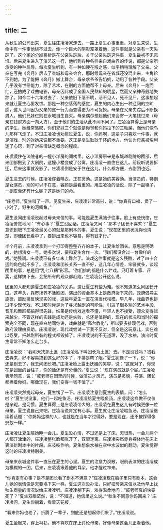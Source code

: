 ```yaml
---
---
---
```

title: 二
---



从秋生的公司出来，夏生往庄凌凌家走去。一路上夏生心事重重。对夏生来说，生命中有一件事他绕不过去，像一个巨大的阴影笼罩着他，这件事就是父亲有一天失踪了。这个家的分崩离析是在父亲失踪后。关于父亲失踪这件事，夏生最初不无怨恨。后来夏生进入了演艺这一行，他听到各种各样来自戏曲界的传说，都是父亲所承受的种种屈辱，每次夏生听到，有一种如鲠在喉之感，似乎稍稍理解了父亲。父亲在写完《奔月》后去了省城和母亲会合，那时候母亲在省城还没混出来，主角轮不到她。为了能把《奔月》搬上舞台，母亲求爷爷告奶奶，动用了各种手段。父亲几乎没有世俗能力，除了艺术，在别的方面他帮不上母亲。后来《奔月》一炮而红，还拍成了戏曲电影，母亲因此成了全国人民熟知的明星，然而父亲神奇般地失踪了。如今二十六年过去了，父亲依旧下落不明，活不见人，死不见尸，这事想起来就让夏生心里发怵。那是一种空落落的感觉，夏生的内心生出一种辽阔的空旷感，这人世间因为父亲的这一行为而变得更为不可捉摸。母亲在父亲失踪后不断换男人，他们兄妹仨则在永城自生自灭。母亲偶尔想起他们来会寄一大笔钱过来（母亲在钱财方面一向大方），至于他们的生活从此不闻不问了。庄凌凌算得上是母亲的学生，她经常感叹，你们兄妹三个就像是你爸和你妈拉下的三粒屎，而他们像鸟儿那样飞走了。不过庄凌凌也劝慰过夏生，说，你妈啊，这辈子只喜欢一件事，就是演戏，别的对她来说都不重要。这正是夏生耿耿于怀的地方，他认为母亲被名利迷了心窍，到了对亲情缺乏概念的程度。

庄凌凌住在法院巷的一幢小洋房的阁楼里。这小洋房原来是永城越剧院的团部，后来团部搬到了大剧院，这幢小楼变成了公寓。庄凌凌一直住在这儿。前段听说要拆迁，后来这事就没影了。庄凌凌倒是安于住在这儿，什么都方便，去剧团也近。

夏生进去的时候，庄凌凌穿着睡衣，正在煲汤。这是她的美容汤。当演员的，特别是女演员，别的可以不在意，容颜是最看重的。用庄凌凌的话说，除了一副嗓子，一副皮囊还有什么呢？这是她们的命。

“庄老师。”夏生叫了一声。见夏生来，庄凌凌非常高兴，说：“你真有口福，煲了一小时了，野生的河鲫鱼。”

夏生没同庄凌凌说起过母亲来信的事。可能是夏生满脑子往事，脸上有些恍惚，庄凌凌警觉地问：“有心事？”夏生没回话。庄凌凌又问：“那本子团长不喜欢？”夏生意识到眼下庄凌凌最关心的就是那剧本的事。夏生说：“现在团里的状况你也清楚，即便团长看中了，要排出来也不容易，得有钱才行。”

半个月前，庄凌凌拿到一个打印得整整齐齐的本子，让夏生给团长。意思是明确的，她想演女一号。她多次说，要和夏生合作一次。“我们都没合过一台像样的戏。”她强调。庄凌凌已有多年未上舞台了。演戏这件事就是这么残酷，过了四十合适的角色就不多了。庄凌凌和团长关系一直不好，这几年心情差，牢骚就多，谈起团里的事，总是用“乱七八糟”形容。“你们排的都是什么烂戏，只盯着专家、评奖，这样搞下去，会把所有的观众都赶跑。”庄凌凌公开这么说。

团里的人都知道夏生和庄凌凌的关系。这让夏生有些为难。他不知道怎么同团长开口。这年头，靠市场养不活剧团，演出的资金基本上是政府拨下来的。政府倡导主旋律，鼓励排反映现实的戏，这些年夏生一直在演当代楷模。早几年，戏曲界也排过不少现代戏，不过那时候是为了寻求越剧的可能性，引进了很多别的艺术手段，音乐和舞蹈都搞得很先锋，结果是传统戏迷看不懂，年轻人也不接受，观众变得越来越少。不管这样的实践是成功还是失败，总还是值得的，现在的状况和当时的探索完全不同，现在直白地同你讲，戏曲就是“高台教化”，所以要多排现代戏，否则政府没理由资助。庄凌凌说，现代戏尝试一下我不反对，但全是这玩意儿，实在难以忍受，把越剧所有的程式都毁掉了。庄凌凌说的不无道理，没了水袖，演出时夏生常常不知怎么走台步。

庄凌凌说：“我明天找那土匪（庄凌凌私下叫团长为土匪）去。不是没钱吗？钱我去弄来，好不容易搞到这么好的本子，不排是瞎了眼。”夏生犹豫了一下，说：“你还是别去了，我去问团长吧。”庄凌凌脸上露出妩媚的笑容，说：“这就对了，你现在是团里的台柱子，你的话还是有分量的。”夏生说：“现在演员就是个屁。”庄凌凌表示同意，说：“戚老师在团里的时候，做演员才风光，演员是灵魂，导演、团长都捧着你妈。哪像现在，我们变得一钱不值了。”

庄凌凌突然提起母亲，夏生愣了一下。庄凌凌注意到夏生的表情，问：“怎么啦？”夏生说没事。他们一起吃鱼汤。庄凌凌给夏生喂鱼汤。庄凌凌这样做不仅仅是亲昵，是习惯。夏生算得上是庄凌凌带大的，庄凌凌在夏生这儿有时候更像一位母亲。夏生说自己来吧。庄凌凌说肯定有心事。夏生就让庄凌凌喂鱼汤。庄凌凌继续着话题：“你妈妈这样的人，也就是在当年才过得好，要是现在，还不被踩得像蚂蚁一样。”

庄凌凌让夏生陪她睡一会儿。夏生没心情，不过还是上了床。天很热，一会儿两个人都汗津津的，庄凌凌整张脸都涨开了，双眼迷离。庄凌凌突然赤身裸体地在床上表演新剧本中的片段。床吱吱作响。夏生想象水袖在空中水波似的翻动。夏生觉得这时的庄凌凌特别美。

母亲来永城这件事一直压在夏生的心里。夏生的注意力涣散，眼前表演的庄凌凌成为模糊的一团。后来，庄凌凌揪着他的耳朵，他才醒过神来。

“你肯定有心事？是不是团长看了剧本不满意？”庄凌凌现在脑子里只有剧本，这会儿她的表情像是天要塌下来一样。夏生这次没办法，只好把母亲来信以及他早上找秋生商量的情况说给庄凌凌听。庄凌凌躺下来，难得温柔地问：“戚老师真的快要死了？”夏生双眼茫然，说：“不知道，她信里这么说。”“秋生不同意你妈回来？”庄凌凌问。夏生仰躺着，看着天花板。

“看来你妈也老了，折腾了一辈子，到底还是想起你们来了。”庄凌凌说。

夏生坐起来，穿上衬衫。他不喜欢在床上讨论母亲，好像母亲这会儿正看着他。